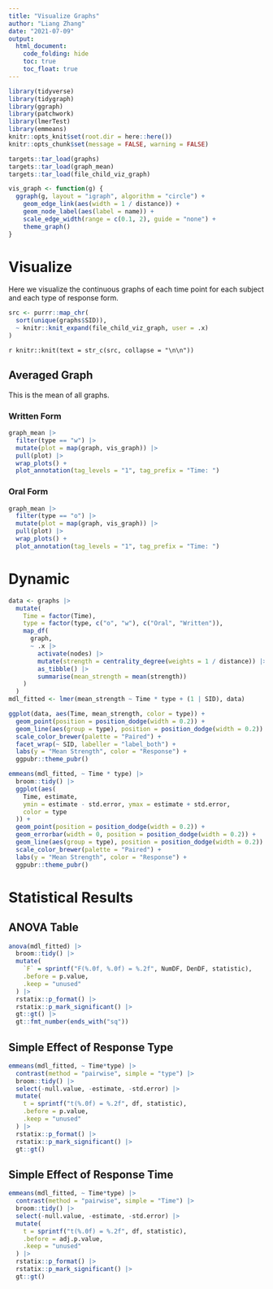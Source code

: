 ```yaml
---
title: "Visualize Graphs"
author: "Liang Zhang"
date: "2021-07-09"
output:
  html_document:
    code_folding: hide
    toc: true
    toc_float: true
---
```


```r
library(tidyverse)
library(tidygraph)
library(ggraph)
library(patchwork)
library(lmerTest)
library(emmeans)
knitr::opts_knit$set(root.dir = here::here())
knitr::opts_chunk$set(message = FALSE, warning = FALSE)
```

```r
targets::tar_load(graphs)
targets::tar_load(graph_mean)
targets::tar_load(file_child_viz_graph)
```

```r
vis_graph <- function(g) {
  ggraph(g, layout = "igraph", algorithm = "circle") +
    geom_edge_link(aes(width = 1 / distance)) +
    geom_node_label(aes(label = name)) +
    scale_edge_width(range = c(0.1, 2), guide = "none") +
    theme_graph()
}
```

# Visualize

Here we visualize the continuous graphs of each time point for each subject and each type of response form.

```r
src <- purrr::map_chr(
  sort(unique(graphs$SID)),
  ~ knitr::knit_expand(file_child_viz_graph, user = .x)
)
```

`r knitr::knit(text = str_c(src, collapse = "\n\n"))`

## Averaged Graph

This is the mean of all graphs.

### Written Form

```r
graph_mean |>
  filter(type == "w") |>
  mutate(plot = map(graph, vis_graph)) |>
  pull(plot) |>
  wrap_plots() +
  plot_annotation(tag_levels = "1", tag_prefix = "Time: ")
```

### Oral Form

```r
graph_mean |>
  filter(type == "o") |>
  mutate(plot = map(graph, vis_graph)) |>
  pull(plot) |>
  wrap_plots() +
  plot_annotation(tag_levels = "1", tag_prefix = "Time: ")
```

# Dynamic

```r
data <- graphs |>
  mutate(
    Time = factor(Time),
    type = factor(type, c("o", "w"), c("Oral", "Written")),
    map_df(
      graph,
      ~ .x |>
        activate(nodes) |>
        mutate(strength = centrality_degree(weights = 1 / distance)) |>
        as_tibble() |>
        summarise(mean_strength = mean(strength))
    )
  )
mdl_fitted <- lmer(mean_strength ~ Time * type + (1 | SID), data)
```


```r
ggplot(data, aes(Time, mean_strength, color = type)) +
  geom_point(position = position_dodge(width = 0.2)) +
  geom_line(aes(group = type), position = position_dodge(width = 0.2)) +
  scale_color_brewer(palette = "Paired") +
  facet_wrap(~ SID, labeller = "label_both") +
  labs(y = "Mean Strength", color = "Response") +
  ggpubr::theme_pubr()
```

```r
emmeans(mdl_fitted, ~ Time * type) |>
  broom::tidy() |>
  ggplot(aes(
    Time, estimate,
    ymin = estimate - std.error, ymax = estimate + std.error,
    color = type
  )) +
  geom_point(position = position_dodge(width = 0.2)) +
  geom_errorbar(width = 0, position = position_dodge(width = 0.2)) +
  geom_line(aes(group = type), position = position_dodge(width = 0.2)) +
  scale_color_brewer(palette = "Paired") +
  labs(y = "Mean Strength", color = "Response") +
  ggpubr::theme_pubr()
```

# Statistical Results

## ANOVA Table

```r
anova(mdl_fitted) |>
  broom::tidy() |>
  mutate(
    `F` = sprintf("F(%.0f, %.0f) = %.2f", NumDF, DenDF, statistic),
    .before = p.value,
    .keep = "unused"
  ) |>
  rstatix::p_format() |>
  rstatix::p_mark_significant() |>
  gt::gt() |>
  gt::fmt_number(ends_with("sq"))
```

## Simple Effect of Response Type

```r
emmeans(mdl_fitted, ~ Time*type) |>
  contrast(method = "pairwise", simple = "type") |>
  broom::tidy() |>
  select(-null.value, -estimate, -std.error) |>
  mutate(
    t = sprintf("t(%.0f) = %.2f", df, statistic),
    .before = p.value,
    .keep = "unused"
  ) |>
  rstatix::p_format() |>
  rstatix::p_mark_significant() |>
  gt::gt()
```

## Simple Effect of Response Time

```r
emmeans(mdl_fitted, ~ Time*type) |>
  contrast(method = "pairwise", simple = "Time") |>
  broom::tidy() |>
  select(-null.value, -estimate, -std.error) |>
  mutate(
    t = sprintf("t(%.0f) = %.2f", df, statistic),
    .before = adj.p.value,
    .keep = "unused"
  ) |>
  rstatix::p_format() |>
  rstatix::p_mark_significant() |>
  gt::gt()
```
